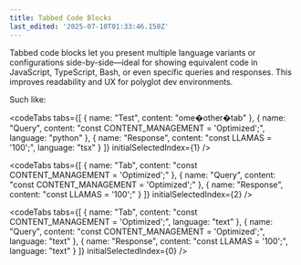 ```yaml
---
title: Tabbed Code Blocks
last_edited: '2025-07-10T01:33:46.150Z'
---
```


Tabbed code blocks let you present multiple language variants or configurations side-by-side—ideal for showing equivalent code in JavaScript, TypeScript, Bash, or even specific queries and responses. This improves readability and UX for polyglot dev environments.

Such like:

<codeTabs
  tabs={[
    { name: "Test", content: "ome�other�tab" },
    {
      name: "Query",
      content: "const CONTENT_MANAGEMENT = 'Optimized';",
      language: "python"
    },
    { name: "Response", content: "const LLAMAS = '100';", language: "tsx" }
  ]}
  initialSelectedIndex={1}
/>

<codeTabs
  tabs={[
    { name: "Tab", content: "const CONTENT_MANAGEMENT = 'Optimized';" },
    { name: "Query", content: "const CONTENT_MANAGEMENT = 'Optimized';" },
    { name: "Response", content: "const LLAMAS = '100';" }
  ]}
  initialSelectedIndex={2}
/>

<codeTabs
  tabs={[
    {
      name: "Tab",
      content: "const CONTENT_MANAGEMENT = 'Optimized';",
      language: "text"
    },
    {
      name: "Query",
      content: "const CONTENT_MANAGEMENT = 'Optimized';",
      language: "text"
    },
    { name: "Response", content: "const LLAMAS = '100';", language: "text" }
  ]}
  initialSelectedIndex={0}
/>
